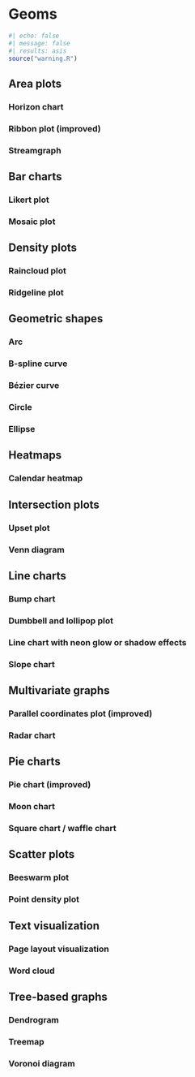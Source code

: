 # Geoms {#sec-geoms}

```r
#| echo: false
#| message: false
#| results: asis
source("warning.R")
```

## Area plots

### Horizon chart

### Ribbon plot (improved)

### Streamgraph

## Bar charts

### Likert plot

### Mosaic plot

## Density plots

### Raincloud plot

### Ridgeline plot

## Geometric shapes

### Arc

### B-spline curve

### Bézier curve

### Circle

### Ellipse

## Heatmaps

### Calendar heatmap

## Intersection plots

### Upset plot

### Venn diagram

## Line charts

### Bump chart

### Dumbbell and lollipop plot

### Line chart with neon glow or shadow effects

### Slope chart

## Multivariate graphs

### Parallel coordinates plot (improved)

### Radar chart

## Pie charts

### Pie chart (improved)

### Moon chart

### Square chart / waffle chart

## Scatter plots

### Beeswarm plot

### Point density plot

## Text visualization

### Page layout visualization

### Word cloud

## Tree-based graphs

### Dendrogram

### Treemap

### Voronoi diagram

